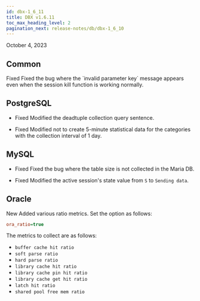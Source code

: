 ```yaml
---
id: dbx-1_6_11
title: DBX v1.6.11
toc_max_heading_level: 2
pagination_next: release-notes/db/dbx-1_6_10
---
```


October 4, 2023

## Common

<p><Status>Fixed</Status> Fixed the bug where the `invalid parameter key` message appears even when the session kill function is working normally.</p>

## PostgreSQL

-   <Status>Fixed</Status> Modified the deadtuple collection query sentence.

-   <Status>Fixed</Status> Modified not to create 5-minute statistical data for the categories with the collection interval of 1 day.

## MySQL

-   <Status>Fixed</Status> Fixed the bug where the table size is not collected in the Maria DB.

-   <Status>Fixed</Status> Modified the active session's state value from <code>S</code> to <code>Sending data</code>.

## Oracle

<p><Status>New</Status> Added various ratio metrics. Set the option as follows:</p>

```ini title='whatap.conf'
ora_ratio=true
```

The metrics to collect are as follows:

-   `buffer cache hit ratio`
-   `soft parse ratio`
-   `hard parse ratio`
-   `library cache hit ratio`
-   `library cache pin hit ratio`
-   `library cache get hit ratio`
-   `latch hit ratio`
-   `shared pool free mem ratio`
